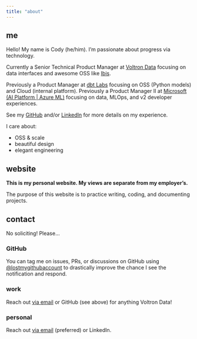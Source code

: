 ```yaml
---
title: "about"
---
```


## me

Hello! My name is Cody (he/him). I'm passionate about progress via technology.

Currently a Senior Technical Product Manager at [Voltron Data](https://voltrondata.com) focusing on data interfaces and awesome OSS like [Ibis](https://ibis-project.org).

Previously a Product Manager at [dbt Labs](https://getdbt.com) focusing on OSS (Python models) and Cloud (internal platform). Previously a Product Manager II at [Microsoft (AI Platform | Azure ML)](https://azure.microsoft.com/products/machine-learning) focusing on data, MLOps, and v2 developer experiences.

See my [GitHub](https://github.com/lostmygithubaccount) and/or [LinkedIn](https://www.linkedin.com/in/codydkdc) for more details on my experience.

I care about:

- OSS & scale
- beautiful design
- elegant engineering

## website

**This is my personal website. My views are separate from my employer's.**

The purpose of this website is to practice writing, coding, and documenting projects.

## contact

:::{.callout-warning}
No soliciting! Please...
:::

### GitHub

You can tag me on issues, PRs, or discussions on GitHub using [@lostmygithubaccount](https://github.com/lostmygithubaccount) to drastically improve the chance I see the notification and respond.

### work

Reach out [via email](mailto:cody@voltrondata.com) or GitHub (see above) for anything Voltron Data!

### personal

Reach out [via email](mailto:cody@dkdc.dev) (preferred) or LinkedIn.

